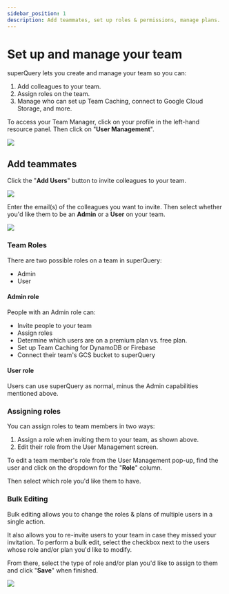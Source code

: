 ```yaml
---
sidebar_position: 1
description: Add teammates, set up roles & permissions, manage plans.
---
```


# Set up and manage your team

superQuery lets you create and manage your team so you can:

1. Add colleagues to your team.
2. Assign roles on the team.
3. Manage who can set up Team Caching, connect to Google Cloud Storage, and more.

To access your Team Manager, click on your profile in the left-hand resource panel. Then click on "**User Management**".

![](../../../static/img/superquery/image-90.png)

## Add teammates

Click the "**Add Users**" button to invite colleagues to your team.

![](../../../static/img/superquery/image-91.png)

Enter the email(s) of the colleagues you want to invite. Then select whether you'd like them to be an **Admin** or a **User** on your team.

![](../../../static/img/superquery/image-92.png)

### Team Roles

There are two possible roles on a team in superQuery:

* Admin
* User

#### **Admin role**

People with an Admin role can:

* Invite people to your team
* Assign roles
* Determine which users are on a premium plan vs. free plan.
* Set up Team Caching for DynamoDB or Firebase
* Connect their team's GCS bucket to superQuery

#### User role

Users can use superQuery as normal, minus the Admin capabilities mentioned above.

### Assigning roles

You can assign roles to team members in two ways:

1. Assign a role when inviting them to your team, as shown above.
2. Edit their role from the User Management screen.

To edit a team member's role from the User Management pop-up, find the user and click on the dropdown for the "**Role**" column.

Then select which role you'd like them to have.

### Bulk Editing

Bulk editing allows you to change the roles & plans of multiple users in a single action.

It also allows you to re-invite users to your team in case they missed your invitation. To perform a bulk edit, select the checkbox next to the users whose role and/or plan you'd like to modify.

From there, select the type of role and/or plan you'd like to assign to them and click "**Save**" when finished.

![](../../../static/img/superquery/image-93.png)
